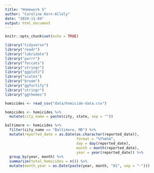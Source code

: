 ```yaml
---
title: "Homework 5"
author: "Caroline Kern-Allely"
date: "2024-11-04"
output: html_document
---
```


```r
knitr::opts_chunk$set(echo = TRUE)
```

```r
library("tidyverse")
library("readr")
library("lubridate")
library("purrr")
library("forcats")
library("stringr")
library("ggplot2")
library("scales")
library("broom")
library("ggfortify")
library("stringr")
library("ggthemes")
```

```r
homicides <- read_csv("data/homicide-data.csv")

homicides <- homicides %>%
  mutate(city_name = paste(city, state, sep = ""))
```
```r
baltimore <- homicides %>%
  filter(city_name == "Baltimore, MD") %>%
  mutate(reported_date = as.Date(as.character(reported_date)), 
                                 format = "%Y%m%d",
                                 day = day(reported_date),
                                 month = month(reported_date),
                                 year = year(reported_date)) %>%
  group_by(year, month) %>%
  summarize(total_homicides = n()) %>%
  mutate(month_year = as.Date(paste(year, month, "01", sep = "-")))
```
